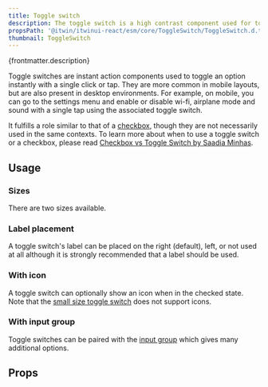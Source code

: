 ```yaml
---
title: Toggle switch
description: The toggle switch is a high contrast component used for toggling settings that only have two states.
propsPath: '@itwin/itwinui-react/esm/core/ToggleSwitch/ToggleSwitch.d.ts'
thumbnail: ToggleSwitch
---
```


<p>{frontmatter.description}</p>

<LiveExample src='ToggleSwitch.main.jsx' truncate={false}>
  <AllExamples.ToggleSwitchMainExample client:load />
</LiveExample>

Toggle switches are instant action components used to toggle an option instantly with a single click or tap. They are more common in mobile layouts, but are also present in desktop environments. For example, on mobile, you can go to the settings menu and enable or disable wi-fi, airplane mode and sound with a single tap using the associated toggle switch.

It fulfills a role similar to that of a [checkbox](checkbox), though they are not necessarily used in the same contexts. To learn more about when to use a toggle switch or a checkbox, please read [Checkbox vs Toggle Switch by Saadia Minhas](https://uxplanet.org/checkbox-vs-toggle-switch-7fc6e83f10b8).

## Usage

### Sizes

There are two sizes available.

<LiveExample src='ToggleSwitch.sizes.jsx'>
  <AllExamples.ToggleSwitchSizesExample client:load />
</LiveExample>

### Label placement

A toggle switch's label can be placed on the right (default), left, or not used at all although it is strongly recommended that a label should be used.

<LiveExample src='ToggleSwitch.labels.jsx'>
  <AllExamples.ToggleSwitchLabelsExample client:load />
</LiveExample>

### With icon

A toggle switch can optionally show an icon when in the checked state. Note that the [small size toggle switch](#sizes) does not support icons.

<LiveExample src='ToggleSwitch.icon.jsx'>
  <AllExamples.ToggleSwitchIconExample client:load />
</LiveExample>

### With input group

Toggle switches can be paired with the [input group](inputgroup) which gives many additional options.

<LiveExample src='ToggleSwitch.inputgroup.jsx'>
  <AllExamples.ToggleSwitchInputGroupExample client:load />
</LiveExample>

## Props

<PropsTable path={frontmatter.propsPath} />
